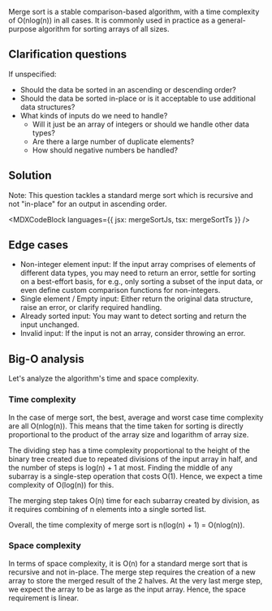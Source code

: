 

Merge sort is a stable comparison-based algorithm, with a time complexity of O(nlog(n)) in all cases. It is commonly used in practice as a general-purpose algorithm for sorting arrays of all sizes.

## Clarification questions

If unspecified:

- Should the data be sorted in an ascending or descending order?
- Should the data be sorted in-place or is it acceptable to use additional data structures?
- What kinds of inputs do we need to handle?
  - Will it just be an array of integers or should we handle other data types?
  - Are there a large number of duplicate elements?
  - How should negative numbers be handled?

## Solution

Note: This question tackles a standard merge sort which is recursive and not "in-place" for an output in ascending order.

<MDXCodeBlock languages={{ jsx: mergeSortJs, tsx: mergeSortTs }} />

## Edge cases

- Non-integer element input: If the input array comprises of elements of different data types, you may need to return an error, settle for sorting on a best-effort basis, for e.g., only sorting a subset of the input data, or even define custom comparison functions for non-integers.
- Single element / Empty input: Either return the original data structure, raise an error, or clarify required handling.
- Already sorted input: You may want to detect sorting and return the input unchanged.
- Invalid input: If the input is not an array, consider throwing an error.

## Big-O analysis

Let's analyze the algorithm's time and space complexity.

### Time complexity

In the case of merge sort, the best, average and worst case time complexity are all O(nlog(n)). This means that the time taken for sorting is directly proportional to the product of the array size and logarithm of array size.

The dividing step has a time complexity proportional to the height of the binary tree created due to repeated divisions of the input array in half, and the number of steps is log(n) + 1 at most. Finding the middle of any subarray is a single-step operation that costs O(1). Hence, we expect a time complexity of O(log(n)) for this.

The merging step takes O(n) time for each subarray created by division, as it requires combining of n elements into a single sorted list.

Overall, the time complexity of merge sort is n(log(n) + 1) = O(nlog(n)).

### Space complexity

In terms of space complexity, it is O(n) for a standard merge sort that is recursive and not in-place. The merge step requires the creation of a new array to store the merged result of the 2 halves. At the very last merge step, we expect the array to be as large as the input array. Hence, the space requirement is linear.

